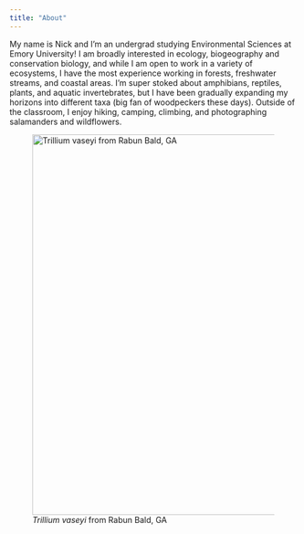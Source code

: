```yaml
---
title: "About"
---
```


My name is Nick and I'm an undergrad studying Environmental Sciences at Emory University! I am broadly interested in ecology, biogeography and conservation biology, and while I am open to work in a variety of ecosystems, I have the most experience working in forests, freshwater streams, and coastal areas. I'm super stoked about amphibians, reptiles, plants, and aquatic invertebrates, but I have been gradually expanding my horizons into different taxa (big fan of woodpeckers these days). Outside of the classroom, I enjoy hiking, camping, climbing, and photographing salamanders and wildflowers.

![*Trillium vaseyi* from Rabun Bald, GA](images/Trillium_vaseyi_2023-04-29.JPG){fig-align="center" width="667"}
